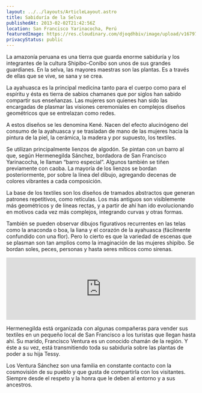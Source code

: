 ```yaml
---
layout: ../../layouts/ArticleLayout.astro
title: Sabiduría de la Selva
publishedAt: 2013-02-02T21:42:56Z
location: San Francisco Yarinacocha, Perú
featuredImage: https://res.cloudinary.com/djoqdhbiv/image/upload/v1679798099/web/Tramas/sabiduria-de-la-selva/sabiduria-de-la-selva-027_xeges4.webp
privacyStatus: public
---
```


La amazonía peruana es una tierra que guarda enorme sabiduría y los integrantes de la cultura Shipibo-Conibo son unos de sus grandes guardianes. En la selva, las mayores maestras son las plantas. Es a través de ellas que se vive, se sana y se crea.

La ayahuasca es la principal medicina tanto para el cuerpo como para el espíritu y ésta es tierra de sabios chamanes que por siglos han sabido compartir sus enseñanzas. Las mujeres son quienes han sido las encargadas de plasmar las visiones ceremoniales en complejos diseños geométricos que se entrelazan como redes.

A estos diseños se les denomina Kené. Nacen del efecto alucinógeno del consumo de la ayahuasca y se trasladan de mano de las mujeres hacia la pintura de la piel, la cerámica, la madera y por supuesto, los textiles.

Se utilizan principalmente lienzos de algodón. Se pintan con un barro al que, según Hermenegilda Sánchez, bordadora de San Francisco Yarinacocha, le llaman “barro especial”. Algunos también se tiñen previamente con caoba. La mayoría de los lienzos se bordan posteriormente, por sobre la línea del dibujo, agregando decenas de colores vibrantes a cada composición.

La base de los textiles son los diseños de tramados abstractos que generan patrones repetitivos, como retículas. Los más antiguos son visiblemente más geométricos y de líneas rectas, y a partir de ahí han ido evolucionando en motivos cada vez más complejos, integrando curvas y otras formas.

También se pueden observar dibujos figurativos recurrentes en las telas como la anaconda o boa, la liana y el corazón de la ayahuasca (fácilmente confundido con una flor). Pero lo cierto es que la variedad de escenas que se plasman son tan amplios como la imaginación de las mujeres shipibo. Se bordan soles, peces, personas y hasta seres míticos como sirenas.

<iframe class="mx-auto max-w-4xl my-6" src="https://w.soundcloud.com/player/?url=https%3A//api.soundcloud.com/tracks/628109682&amp;color=%23444444&amp;auto_play=false&amp;hide_related=false&amp;show_comments=true&amp;show_user=true&amp;show_reposts=false&amp;show_teaser=true" width="100%" height="166" frameborder="no" scrolling="no"></iframe>

Hermenegilda está organizada con algunas compañeras para vender sus textiles en un pequeño local de San Francisco a los turistas que llegan hasta ahí. Su marido, Francisco Ventura es un conocido chamán de la región. Y éste a su vez, está transmitiendo toda su sabiduría sobre las plantas de poder a su hija Tessy.

Los Ventura Sánchez son una familia en constante contacto con la cosmovisión de su pueblo y que gusta de compartirla con los visitantes. Siempre desde el respeto y la honra que le deben al entorno y a sus ancestros.